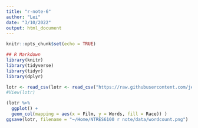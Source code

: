 ```yaml
---
title: "r-note-6"
author: "Lei"
date: "3/10/2022"
output: html_document
---
```


```r
knitr::opts_chunk$set(echo = TRUE)
```

```r
## R Markdown
library(knitr)
library(tidyverse)
library(tidyr)
library(dplyr)

lotr <- read_csv(lotr <- read_csv("https://raw.githubusercontent.com/jennybc/lotr-tidy/master/data/lotr_tidy.csv"))
#View(lotr)
```

```r
(lotr %>% 
  ggplot() +
  geom_col(mapping = aes(x = Film, y = Words, fill = Race)) ) 
ggsave(lotr, filename = "~/Home/NTRES6100 r note/data/wordcount.png")
```



